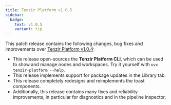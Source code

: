 ```yaml
---
title: Tenzir Platform v1.0.5
sidebar:
  badge:
    text: v1.0.5
    variant: tip
---
```


This patch release contains the following changes, bug fixes and improvements
over [Tenzir Platform
v1.0.4](https://github.com/tenzir/platform/releases/tag/v1.0.4):

- This release open-sources the **Tenzir Platform CLI**, which can be used to
  show and manage nodes and workspaces. Try it yourself with `uvx
  tenzir-platform --help`.
- This release implements support for package updates in the Library tab.
- This release completely redesigns and reimplements the toast components.
- Additionally, this release contains many fixes and reliability improvements,
  in particular for diagnostics and in the pipeline inspector.
